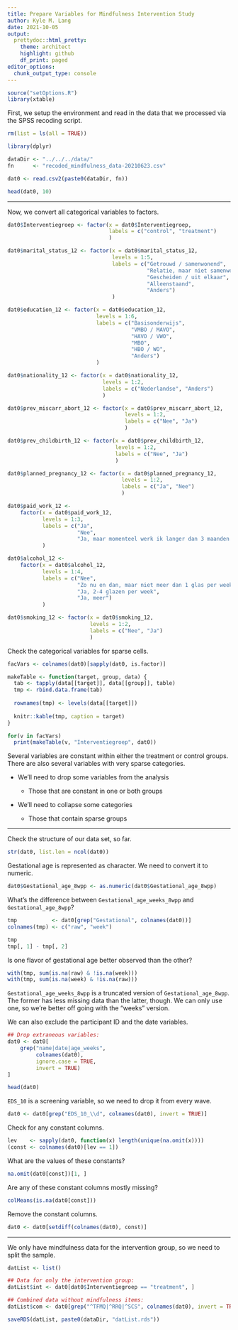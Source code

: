 ```yaml
---
title: Prepare Variables for Mindfulness Intervention Study
author: Kyle M. Lang
date: 2021-10-05
output:
  prettydoc::html_pretty:
    theme: architect
    highlight: github
    df_print: paged
editor_options: 
  chunk_output_type: console
---
```


```r
source("setOptions.R")
library(xtable)
```

First, we setup the environment and read in the data that we processed via the
SPSS recoding script.

```r
rm(list = ls(all = TRUE))

library(dplyr)

dataDir <- "../../../data/"
fn      <- "recoded_mindfulness_data-20210623.csv"

dat0 <- read.csv2(paste0(dataDir, fn))

head(dat0, 10)
```

---

Now, we convert all categorical variables to factors.

```r
dat0$Interventiegroep <- factor(x = dat0$Interventiegroep,
                                labels = c("control", "treatment")
                                )

dat0$marital_status_12 <- factor(x = dat0$marital_status_12,
                                 levels = 1:5,
                                 labels = c("Getrouwd / samenwonend",
                                            "Relatie, maar niet samenwonend",
                                            "Gescheiden / uit elkaar",
                                            "Alleenstaand",
                                            "Anders")
                                 )

dat0$education_12 <- factor(x = dat0$education_12,
                            levels = 1:6,
                            labels = c("Basisonderwijs",
                                       "VMBO / MAVO",
                                       "HAVO / VWO",
                                       "MBO",
                                       "HBO / WO",
                                       "Anders")
                            )

dat0$nationality_12 <- factor(x = dat0$nationality_12,
                              levels = 1:2,
                              labels = c("Nederlandse", "Anders")
                              )

dat0$prev_miscarr_abort_12 <- factor(x = dat0$prev_miscarr_abort_12,
                                     levels = 1:2,
                                     labels = c("Nee", "Ja")
                                     )

dat0$prev_childbirth_12 <- factor(x = dat0$prev_childbirth_12,
                                  levels = 1:2,
                                  labels = c("Nee", "Ja")
                                  )

dat0$planned_pregnancy_12 <- factor(x = dat0$planned_pregnancy_12,
                                    levels = 1:2,
                                    labels = c("Ja", "Nee")
                                    )

dat0$paid_work_12 <-
    factor(x = dat0$paid_work_12,
           levels = 1:3,
           labels = c("Ja",
                      "Nee",
                      "Ja, maar momenteel werk ik langer dan 3 maanden niet")
           )

dat0$alcohol_12 <-
    factor(x = dat0$alcohol_12,
           levels = 1:4,
           labels = c("Nee",
                      "Zo nu en dan, maar niet meer dan 1 glas per week",
                      "Ja, 2-4 glazen per week",
                      "Ja, meer")
           )

dat0$smoking_12 <- factor(x = dat0$smoking_12,
                          levels = 1:2,
                          labels = c("Nee", "Ja")
                          )
```

Check the categorical variables for sparse cells.

```r
facVars <- colnames(dat0)[sapply(dat0, is.factor)]

makeTable <- function(target, group, data) {
  tab <- tapply(data[[target]], data[[group]], table)
  tmp <- rbind.data.frame(tab)
  
  rownames(tmp) <- levels(data[[target]])
  
  knitr::kable(tmp, caption = target)
}

for(v in facVars)
  print(makeTable(v, "Interventiegroep", dat0))
```

Several variables are constant within either the treatment or control groups.
There are also several variables with very sparse categories. 

- We'll need to drop some variables from the analysis

  - Those that are constant in one or both groups
  
- We'll need to collapse some categories

   - Those that contain sparse groups
  
---

Check the structure of our data set, so far.

```r
str(dat0, list.len = ncol(dat0))
```

Gestational age is represented as character. We need to convert it to numeric.

```r
dat0$Gestational_age_8wpp <- as.numeric(dat0$Gestational_age_8wpp)
```

What's the difference between `Gestational_age_weeks_8wpp` and 
`Gestational_age_8wpp`?

```r
tmp           <- dat0[grep("Gestational", colnames(dat0))]
colnames(tmp) <- c("raw", "week")

tmp
tmp[, 1] - tmp[, 2]
```

Is one flavor of gestational age better observed than the other?

```r
with(tmp, sum(is.na(raw) & !is.na(week)))
with(tmp, sum(is.na(week) & !is.na(raw)))
```

`Gestational_age_weeks_8wpp` is a truncated version of `Gestational_age_8wpp`.
The former has less missing data than the latter, though. We can only use one, 
so we're better off going with the "weeks" version.

We can also exclude the participant ID and the date variables.

```r
## Drop extraneous variables:
dat0 <- dat0[
    grep("name|date|age_weeks",
         colnames(dat0),
         ignore.case = TRUE,
         invert = TRUE)
]

head(dat0)
```

`EDS_10` is a screening variable, so we need to drop it from every wave.

```r
dat0 <- dat0[grep("EDS_10_\\d", colnames(dat0), invert = TRUE)]
```

Check for any constant columns.

```r
lev    <- sapply(dat0, function(x) length(unique(na.omit(x))))
(const <- colnames(dat0)[lev == 1])
```

What are the values of these constants?

```r
na.omit(dat0[const])[1, ]
```

Are any of these constant columns mostly missing?

```r
colMeans(is.na(dat0[const]))
```

Remove the constant columns.

```r
dat0 <- dat0[setdiff(colnames(dat0), const)]
```

---

We only have mindfulness data for the intervention group, so we need to split
the sample.

```r
datList <- list()

## Data for only the intervention group:
datList$int <- dat0[dat0$Interventiegroep == "treatment", ]

## Combined data without mindfulness items:
datList$com <- dat0[grep("^TFMQ|^RRQ|^SCS", colnames(dat0), invert = TRUE)]

saveRDS(datList, paste0(dataDir, "datList.rds"))
```
